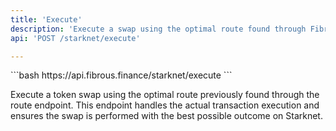 ```yaml
---
title: 'Execute'
description: 'Execute a swap using the optimal route found through Fibrous Finance on Starknet'
api: 'POST /starknet/execute'

---
```


<CodeGroup>
```bash
https://api.fibrous.finance/starknet/execute
```
</CodeGroup>

Execute a token swap using the optimal route previously found through the route endpoint. This endpoint handles the actual transaction execution and ensures the swap is performed with the best possible outcome on Starknet.
